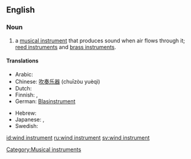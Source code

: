 ==English==

===Noun===
{{en-noun|sg=[[wind]] [[instrument]]}}

# {{music}} a [[musical instrument]] that produces sound when air flows through it; [[reed instrument]]s and [[brass instrument]]s.

====Translations====
{{trans-top|type of musical instrument}}
*Arabic: {{t-|ar|آلة الفم|f|tr=’ālati l-fam|sc=Arab}}
*Chinese: [[吹奏乐器]] (chuīzòu yuèqì)
*Dutch: {{t|nl|blaasinstrument|n}}
*Finnish: {{t+|fi|puhallinsoitin}}, {{t-|fi|puhallin}}
*German: [[Blasinstrument]] {{n}}
{{trans-mid}}
*Hebrew: {{t-|he|כלי נשיפה|tr=kli neshifa|sc=Hebr}}
*Japanese: {{t+|ja|管楽器|sc=Jpan}}, {{t-|ja|かんがっき|tr=kangakki|sc=Jpan}}
*Swedish: {{t-|sv|blåsinstrument}}
{{trans-bottom}}

[[Category:Musical instruments]]

[[id:wind instrument]]
[[ru:wind instrument]]
[[sv:wind instrument]]